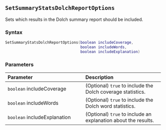 ::: {.minipage data-latex="{\textwidth}"}
## `SetSummaryStatsDolchReportOptions`

Sets which results in the Dolch summary report should be included.

### Syntax {-}

``` .lua
SetSummaryStatsDolchReportOptions(boolean includeCoverage,
                                  boolean includeWords,
                                  boolean includeExplanation)
```

### Parameters {-}

**Parameter** | **Description**
| :-- | :-- |
| `boolean` includeCoverage | (Optional) `true` to include the Dolch coverage statistics. | 
| `boolean` includeWords | (Optional) `true` to include the Dolch word statistics. | 
| `boolean` includeExplanation | (Optional) `true` to include an explanation about the results. |
:::
